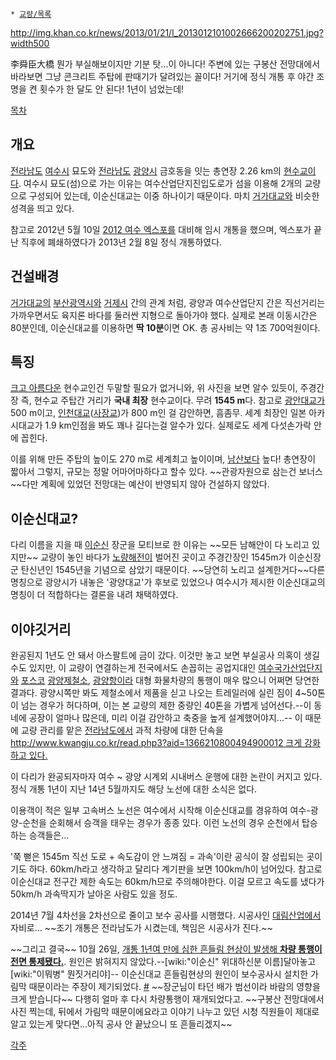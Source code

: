 * [[교량/목록]]

http://img.khan.co.kr/news/2013/01/21/l_2013012101002666200202751.jpg?width500

李舜臣大橋
뭔가 부실해보이지만 기분 탓...이 아니다! 주변에 있는 구봉산 전망대에서 바라보면 그냥 콘크리트 주탑에 판때기가 달려있는 꼴이다! 거기에 정식 개통 후 야간 조명을 켠 횟수가 한 달도 안 된다! 1년이 넘었는데!

[[목차]]
== 개요 ==
[[전라남도]] [[여수시]] 묘도와 [[전라남도]] [[광양시]] 금호동을 잇는 총연장 2.26 km의 [[현수교]]이다. 여수시 묘도(섬)으로 가는 이유는 여수산업단지진입도로가 섬을 이용해 2개의 교량으로 구성되어 있는데, 이순신대교는 이중 하나이기 때문이다. 마치 [[거가대교]]와 비슷한 성격을 띄고 있다.

참고로 2012년 5월 10일 [[2012 여수 엑스포]]를 대비해 임시 개통을 했으며, 엑스포가 끝난 직후에 폐쇄하였다가 2013년 2월 8일 정식 개통하였다.

== 건설배경 ==
[[거가대교]]의 [[부산광역시]]와 [[거제시]] 간의 관계 처럼, 광양과 여수산업단지 간은 직선거리는 가까우면서도 육지론 바다를 둘러싼 지형으로 돌아가야 했다. 실제로 본래 이동시간은 80분인데, 이순신대교를 이용하면 '''딱 10분'''이면 OK. 총 공사비는 약 1조 700억원이다.

== 특징 ==
[[크고 아름다운]] 현수교인건 두말할 필요가 없거니와, 위 사진을 보면 알수 있듯이, 주경간장 즉, 현수교 주탑간 거리가 '''국내 최장''' 현수교이다. 무려 '''1545 m'''다. 참고로 [[광안대교]]가 500 m이고, [[인천대교]]([[사장교]])가 800 m인 걸 감안하면, 흠좀무. 세계 최장인 일본 아카시대교가 1.9 km인점을 봐도 꽤나 길다는걸 알수가 있다. 실제로도 세계 다섯손가락 안에 꼽힌다.

이를 위해 만든 주탑의 높이도 270 m로 세계최고 높이이며, [[남산]]보다 높다! 총연장이 짧아서 그렇지, 규모는 정말 어마어마하다고 할수 있다. ~~관광자원으로 삼는건 보너스~~다만 계획에 있었던 전망대는 예산이 반영되지 않아 건설하지 않았다.

== 이순신대교? ==
다리 이름을 지을 때 [[이순신]] 장군을 모티브로 한 이유는 ~~모든 남해안이 다 노리고 있지만~~ 교량이 놓인 바다가 [[노량해전]]이 벌어진 곳이고 주경간장인 1545m가 이순신장군 탄신년인 1545년을 기념으로 삼았기 때문이다. ~~당연히 노리고 설계한거다~~다른 명칭으로 광양시가 내놓은 '광양대교'가 후보로 있었으나 여수시가 제시한 이순신대교의 명칭이 더 적합하다는 결론을 내려 채택하였다.

== 이야깃거리 ==
완공된지 1년도 안 돼서 아스팔트에 금이 갔다. 이것만 놓고 보면 부실공사 의혹이 생길 수도 있지만, 이 교량이 연결하는게 전국에서도 손꼽히는 공업지대인 [[여수국가산업단지]]와 [[포스코]] [[광양제철소]], [[광양항]]이라 대형 화물차량의 통행이 매우 많으니 어쩌면 당연한 결과다. 광양시쪽만 봐도 제철소에서 제품을 싣고 나오는 트레일러에 실린 짐이 4~50톤이 넘는 경우가 허다하며, 이는 본 교량의 제한 중량인 40톤을 가볍게 넘어선다.--이 동네에 공장이 얼마나 많은데, 미리 이걸 감안하고 축중을 높게 설계했어야지...-- 이 때문에 교량 관리를 맡은 [[전라남도]]에서 과적 차량에 대한 단속을 [[http://www.kwangju.co.kr/read.php3?aid=1366210800494900012 크게 강화하고 있다.]]

이 다리가 완공되자마자 여수 ~ 광양 시계외 시내버스 운행에 대한 논란이 커지고 있다. 정식 개통 1년이 지난 14년 5월까지도 해당 노선에 대한 소식은 없다.

이용객이 적은 일부 고속버스 노선은 여수에서 시작해 이순신대교를 경유하여 여수-광양-순천을 순회해서 승객을 태우는 경우가 종종 있다. 이런 노선의 경우 순천에서 탑승하는 승객들은...

'쭉 뻗은 1545m 직선 도로 + 속도감이 안 느껴짐 = 과속'이란 공식이 잘 성립되는 곳이기도 하다. 60km/h라고 생각하고 달리다 계기판을 보면 100km/h이 넘어있다. 참고로 이순신대교 전구간 제한 속도는 60km/h므로 주의해야한다. 이걸 모르고 속도를 냈다가 50km/h 과속딱지가 날아온 사람도 있을 정도.

2014년 7월 4차선을 2차선으로 줄이고 보수 공사를 시행했다. 시공사인 [[대림산업]]에서 자비로... ~~조기 개통은 전라남도가 시켰는데, 책임은 시공사가 진다.~~

~~그리고 결국~~ 10월 26일, [http://news.khan.co.kr/kh_news/khan_art_view.html?artid=201410262147361&code=940202 개통 1년여 만에 심한 흔들림 현상이 발생해 '''차량 통행이 전면 통제됐다.''']. 원인은 밝혀지지 않았다.--[wiki:"이순신" 위대하신분 이름]달아놓고 [wiki:"이뭐병" 뭔짓거리야]-- 이순신대교 흔들림현상의 원인이 보수공사시 설치한 가림막 때문이라는 주장이 제기되었다. [http://imnews.imbc.com/replay/2014/nw1800/article/3548509_13479.html #] ~~장군님이 타던 배가 범선이라 바람의 영향을 크게 받습니다~~ 다행히 얼마 후 다시 차량통행이 재개되었다고. ~~구봉산 전망대에서 사진 찍는데, 뒤에서 가림막 때문이에요라고 이야기 나누고 있던 시청 직원들이 제대로 알고 있는게 맞다면...아직 공사 안 끝났으니 또 흔들리겠지~~

[[각주]]
